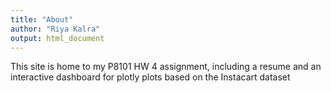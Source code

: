 ```yaml
---
title: "About"
author: "Riya Kalra"
output: html_document
---
```


This site is home to my P8101 HW 4 assignment, including a resume and an interactive dashboard for plotly plots based on the Instacart dataset